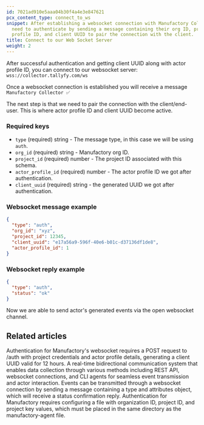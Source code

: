 ```yaml
---
id: 7021ad910e5aaa04b30f4a4e3e847621
pcx_content_type: connect_to_ws
snippet: After establishing a websocket connection with Manufactory Collector, users
  need to authenticate by sending a message containing their org ID, project ID, actor
  profile ID, and client UUID to pair the connection with the client.
title: Connect to our Web Socket Server
weight: 2
---
```


After successful authentication and getting client UUID along with actor profile ID, you can connect to our websocket server: `wss://collector.tallyfy.com/ws`

Once a websocket connection is established you will receive a message `Manufactory Collector ✅`

The next step is that we need to pair the connection with the client/end-user. This is where actor profile ID and client UUID become active.

### Required keys

- `type` (required) string - The message type, in this case we will be using `auth`.
- `org_id` (required) string - Manufactory org ID.
- `project_id` (required) number - The project ID associated with this schema.
- `actor_profile_id` (required) number - The actor profile ID we got after authentication.
- `client_uuid` (required) string - the generated UUID we got after authentication.
### Websocket message example
```json
{
  "type": "auth",
  "org_id": "xyz",
  "project_id": 12345,
  "client_uuid": "e17a56a9-596f-40e6-b01c-d37136df1de8",
  "actor_profile_id": 1
}
```

### Websocket reply example

```json
{
  "type": "auth",
  "status": "ok"
}
```

Now we are able to send actor's generated events via the open websocket channel.


## Related articles
<CardGrid>
<LinkTitleCard header="<b>Websocket > Authentication for the web socket collector</b>" href="/products/manufactory/collector/websocket/auth/" > Authentication for Manufactory's websocket requires a POST request to /auth with project credentials and actor profile details, generating a client UUID valid for 12 hours. </LinkTitleCard>
<LinkTitleCard header="<b>Collector > Collecting Events via Websocket</b>" href="/products/manufactory/collector/websocket/" > A real-time bidirectional communication system that enables data collection through various methods including REST API, websocket connections, and CLI agents for seamless event transmission and actor interaction. </LinkTitleCard>
<LinkTitleCard header="<b>Websocket > Send events via the web socket</b>" href="/products/manufactory/collector/websocket/send_events/" > Events can be transmitted through a websocket connection by sending a message containing a type and attributes object, which will receive a status confirmation reply. </LinkTitleCard>
<LinkTitleCard header="<b>Agent > Authentication for the agent collector</b>" href="/products/manufactory/collector/agent/auth/" > Authentication for Manufactory requires configuring a file with organization ID, project ID, and project key values, which must be placed in the same directory as the manufactory-agent file. </LinkTitleCard>
</CardGrid>